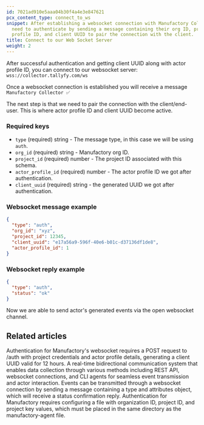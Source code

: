 ```yaml
---
id: 7021ad910e5aaa04b30f4a4e3e847621
pcx_content_type: connect_to_ws
snippet: After establishing a websocket connection with Manufactory Collector, users
  need to authenticate by sending a message containing their org ID, project ID, actor
  profile ID, and client UUID to pair the connection with the client.
title: Connect to our Web Socket Server
weight: 2
---
```


After successful authentication and getting client UUID along with actor profile ID, you can connect to our websocket server: `wss://collector.tallyfy.com/ws`

Once a websocket connection is established you will receive a message `Manufactory Collector ✅`

The next step is that we need to pair the connection with the client/end-user. This is where actor profile ID and client UUID become active.

### Required keys

- `type` (required) string - The message type, in this case we will be using `auth`.
- `org_id` (required) string - Manufactory org ID.
- `project_id` (required) number - The project ID associated with this schema.
- `actor_profile_id` (required) number - The actor profile ID we got after authentication.
- `client_uuid` (required) string - the generated UUID we got after authentication.
### Websocket message example
```json
{
  "type": "auth",
  "org_id": "xyz",
  "project_id": 12345,
  "client_uuid": "e17a56a9-596f-40e6-b01c-d37136df1de8",
  "actor_profile_id": 1
}
```

### Websocket reply example

```json
{
  "type": "auth",
  "status": "ok"
}
```

Now we are able to send actor's generated events via the open websocket channel.


## Related articles
<CardGrid>
<LinkTitleCard header="<b>Websocket > Authentication for the web socket collector</b>" href="/products/manufactory/collector/websocket/auth/" > Authentication for Manufactory's websocket requires a POST request to /auth with project credentials and actor profile details, generating a client UUID valid for 12 hours. </LinkTitleCard>
<LinkTitleCard header="<b>Collector > Collecting Events via Websocket</b>" href="/products/manufactory/collector/websocket/" > A real-time bidirectional communication system that enables data collection through various methods including REST API, websocket connections, and CLI agents for seamless event transmission and actor interaction. </LinkTitleCard>
<LinkTitleCard header="<b>Websocket > Send events via the web socket</b>" href="/products/manufactory/collector/websocket/send_events/" > Events can be transmitted through a websocket connection by sending a message containing a type and attributes object, which will receive a status confirmation reply. </LinkTitleCard>
<LinkTitleCard header="<b>Agent > Authentication for the agent collector</b>" href="/products/manufactory/collector/agent/auth/" > Authentication for Manufactory requires configuring a file with organization ID, project ID, and project key values, which must be placed in the same directory as the manufactory-agent file. </LinkTitleCard>
</CardGrid>